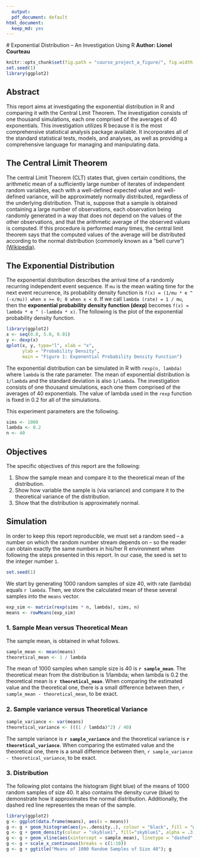 ```yaml
---
  output:
  pdf_document: default
html_document:
  keep_md: yes
---
```

  # Exponential Distribution -- An Investigation Using R
  **Author: Lionel Courteau**
  
  ```r
knitr::opts_chunk$set(fig.path = "course_project_a_figure/", fig.width = 5, fig.height = 3, dpi = 144)
set.seed(1)
library(ggplot2)
```

## Abstract

This report aims at investigating the exponential distribution in R and comparing it with the Central Limit Theorem. The investigation consists of one thousand simulations, each one comprised of the averages of 40 exponentials. This investigation utilizes R because it is the most comprehensive statistical analysis package available. It incorporates all of the standard statistical tests, models, and analyses, as well as providing a comprehensive language for managing and manipulating data.

## The Central Limit Theorem

The central Limit Theorem (CLT) states that, given certain conditions, the arithmetic mean of a sufficiently large number of iterates of independent random variables, each with a well-defined expected value and well-defined variance, will be approximately normally distributed, regardless of the underlying distribution. That is, suppose that a sample is obtained containing a large number of observations, each observation being randomly generated in a way that does not depend on the values of the other observations, and that the arithmetic average of the observed values is computed. If this procedure is performed many times, the central limit theorem says that the computed values of the average will be distributed according to the normal distribution (commonly known as a "bell curve") [(Wikipedia)](http://en.wikipedia.org/wiki/Central_limit_theorem], the central limit theorem (CLT)).

## The Exponential Distribution

The exponential distribution describes the arrival time of a randomly recurring independent event sequence. If `mu` is the mean waiting time for the next event recurrence, its probability density function is `f(x) = (1/mu * e ^ (-x/mu)) when x >= 0; 0 when x < 0`. If we call `lambda (rate) = 1 / mu`, then the **exponential probability density function (dexp)** becomes `f(x) = lambda * e ^ (-lambda * x)`. The following is the plot of the exponential probability density function.

```r
library(ggplot2)
x <- seq(0.0, 5.0, 0.01)
y <- dexp(x)
qplot(x, y, type="l", xlab = "x", 
      ylab = "Probability Density",
      main = "Figure 1: Exponential Probability Density Function")
```

The exponential distribution can be simulated in R with `rexp(n, lambda)` where `lambda` is the rate parameter. The mean of exponential distribution is `1/lambda` and the standard deviation is also `1/lambda`. The investigation consists of one thousand simulations, each one them comprised of the averages of 40 exponentials. The value of lambda used in the `rexp` function is fixed in 0.2 for all of the simulations.

This experiment parameters are the following.
```r
sims <- 1000
lambda <- 0.2
n <- 40
```

## Objectives

The specific objectives of this report are the following:
  
  1. Show the sample mean and compare it to the theoretical mean of the distribution.
1. Show how variable the sample is (via variance) and compare it to the theoretical variance of the distribution.
1. Show that the distribution is approximately normal.

## Simulation

In order to keep this report reproducible, we must set a random seed -- a number on which the random number stream depends on -- so the reader can obtain exactly the same numbers in his/her R environment when following the steps presented in this report. In our case, the seed is set to the integer number `1`.

```r
set.seed(1)
```

We start by generating 1000 random samples of size 40, with rate (lambda) equals `r lambda`. Then, we store the calculated mean of these several samples into the `means` vector.

```r
exp_sim <- matrix(rexp(sims * n, lambda), sims, n)
means <- rowMeans(exp_sim)
```

### 1. Sample Mean versus Theoretical Mean

The sample mean, is obtained in what follows.

```r
sample_mean <- mean(means)
theoretical_mean <- 1 / lambda
```

The mean of 1000 samples when sample size is 40 is **`r sample_mean`**. The theoretical mean from the distribution is 1/lambda; when lambda is 0.2 the theoretical mean is **`r theoretical_mean`**. When comparing the estimated value and the theoretical one, there is a small difference between then, `r sample_mean - theoretical_mean`, to be exact.

### 2. Sample variance versus Theoretical Variance

```r
sample_variance <- var(means)
theoretical_variance <- (((1 / lambda)^2) / 40)
```

The sample variance is **`r sample_variance`** and the theoretical variance is **`r theoretical_variance`**. When comparing the estimated value and the theoretical one, there is a small difference between then, `r sample_variance - theoretical_variance`, to be exact.

### 3. Distribution

The following plot contains the histogram (light blue) of the means of 1000 random samples of size 40. It also contains the density curve (blue) to demonstrate how it approximates the normal distribution. Additionally, the dashed red line representes the mean of the sample.

```r
library(ggplot2)
g <- ggplot(data.frame(means), aes(x = means))
g <- g + geom_histogram(aes(y=..density..), colour = "black", fill = "white", binwidth = lambda)
g <- g + geom_density(colour = "skyblue1", fill="skyblue1", alpha = .3)
g <- g + geom_vline(aes(xintercept = sample_mean), linetype = "dashed", size = 2, colour = "red")
g <- g + scale_x_continuous(breaks = c(1:10))
g <- g + ggtitle("Means of 1000 Random Samples of Size 40"); g
```